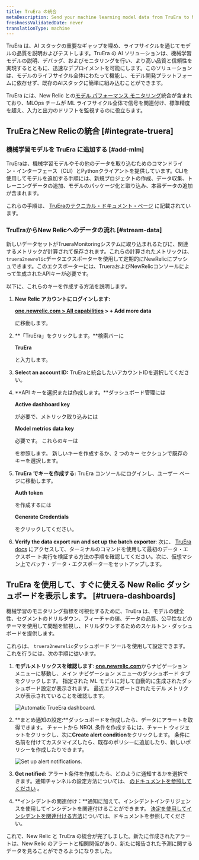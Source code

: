 ```yaml
---
title: TruEra の統合
metaDescription: Send your machine learning model data from TruEra to New Relic to understand your model's performance.
freshnessValidatedDate: never
translationType: machine
---
```




TruEra は、AI スタックの重要なギャップを埋め、ライフサイクルを通じてモデルの品質を説明およびテストします。TruEra の AI ソリューションは、機械学習モデルの説明、デバッグ、およびモニタリングを行い、より高い品質と信頼性を実現するとともに、迅速なデプロイメントを可能にします。このソリューションは、モデルのライフサイクル全体にわたって機能し、モデル開発プラットフォームに依存せず、既存のAIスタックに簡単に組み込むことができます。

TruEra には、New Relic との[モデル パフォーマンス モニタリング](/docs/alerts-applied-intelligence/mlops/get-started/intro-mlops/)統合が含まれており、MLOps チームが ML ライフサイクル全体で信号を関連付け、標準精度を超え、入力と出力のドリフトを監視するのに役立ちます。

## TruEraとNew Relicの統合 [#integrate-truera]

### 機械学習モデルを TruEra に追加する [#add-mlm]

TruEraは、機械学習モデルやその他のデータを取り込むためのコマンドライン・インターフェース（CLI）とPythonクライアントを提供しています。CLIを使用してモデルを追加する手順には、新規プロジェクトの作成、データ収集、トレーニングデータの追加、モデルのパッケージ化と取り込み、本番データの追加が含まれます。

これらの手順は、 [TruEraのテクニカル・ドキュメント・ページ](https://truera.com/newrelicintegration/) に記載されています。

### TruEraからNew Relicへのデータの流れ [#stream-data]

新しいデータセットがTrueraMonitoringシステムに取り込まれるたびに、関連するメトリックが計算されて保存されます。これらの計算されたメトリックは、 `truera2newrelic`データエクスポーターを使用して定期的にNewRelicにプッシュできます。このエクスポーターには、TrueraおよびNewRelicコンソールによって生成されたAPIキーが必要です。

以下に、これらのキーを作成する方法を説明します。

1. **New Relic アカウントにログインします:**

   <DoNotTranslate>**[one.newrelic.com > All capabilities](https://one.newrelic.com/all-capabilities) > + Add more data**</DoNotTranslate>

   に移動します。

2. **「TruEra」をクリックします。**検索バーに

   <DoNotTranslate>**TruEra**</DoNotTranslate>

   と入力します。

3. **Select an account ID:** TruEraと統合したいアカウントIDを選択してください。

4. **API キーを選択または作成します。**ダッシュボード管理には

   <DoNotTranslate>**Active dashboard key**</DoNotTranslate>

   が必要で、メトリック取り込みには

   <DoNotTranslate>**Model metrics data key**</DoNotTranslate>

   必要です。 これらのキーは

   <InlinePopover type="licenseKey"/>

   を参照します。 新しいキーを作成するか、2 つのキー セクションで既存のキーを選択します。

5. **TruEra でキーを作成する:** TruEra コンソールにログインし、ユーザー ページに移動します。

   <DoNotTranslate>**Auth token**</DoNotTranslate>

   を作成するには

   <DoNotTranslate>**Generate Credentials**</DoNotTranslate>

   をクリックしてください。

6. **Verify the data export run and set up the batch exporter**: 次に、 [TruEra docs](https://truera.com/newrelicintegration/) にアクセスして、ターミナルのコマンドを使用して最初のデータ・エクスポー ト実行を検証する方法の手順を確認してください。次に、仮想マシン上でバッチ・データ・エクスポーターをセットアップします。

<InstallFeedback/>

## TruEra を使用して、すぐに使える New Relic ダッシュボードを表示します。 [#truera-dashboards]

機械学習のモニタリング指標を可視化するために、TruEra は、モデルの健全性、セグメントのドリルダウン、フィーチャの値、データの品質、公平性などのテーマを使用して問題を監視し、ドリルダウンするためのスケルトン・ダッシュボードを提供します。

これら<InlinePopover type="dashboards"/>は、 `truera2newrelic`ダッシュボード ツールを使用して設定できます。 これを行うには、次の手順に従います。

1. **モデルメトリックスを確認します**: <DoNotTranslate>**[one.newrelic.com](https://one.newrelic.com/all-capabilities)**</DoNotTranslate>からナビゲーション メニューに移動し、メイン ナビゲーション メニューのダッシュボード タブをクリックします。 指定された ML モデルに対して自動的に生成されたダッシュボード設定が表示されます。 最近エクスポートされたモデル メトリクスが表示されていることを確認します。

   <img
     title="Automatic TrueEra dashboard"
     alt="Automatic TrueEra dashboard."
     src={modelperformancemonitoringTruEraDashboard}
   />

2. **まとめ通知の設定:**ダッシュボードを作成したら、データにアラートを取得できます。 チャートから NRQL <InlinePopover type="alerts"/>条件を作成するには、チャート ウィジェットをクリックし、次に<DoNotTranslate>**Create alert condition**</DoNotTranslate>をクリックします。 条件に名前を付けてカスタマイズしたら、既存のポリシーに追加したり、新しいポリシーを作成したりできます。

   <img
     title="Set up alert notifications"
     alt="Set up alert notifications."
     src={modelperformancemonitoringTruEraAlerts}
   />

3. **Get notified:** アラート条件を作成したら、どのように通知するかを選択できます。通知チャンネルの設定方法については、 [のドキュメントを参照してください](/docs/alerts-applied-intelligence/new-relic-alerts/alert-notifications/notification-channels-control-where-send-alerts/) 。

4. **インシデントの関連付け：**通知に加えて、インシデントインテリジェンスを使用してインシデントを関連付けることができます。 [決定を使用してインシデントを関連付ける方法](/docs/alerts-applied-intelligence/applied-intelligence/incident-intelligence/change-applied-intelligence-correlation-logic-decisions/)については、ドキュメントを参照してください。

これで、New Relic と TruEra の統合が完了しました。新たに作成されたアラートは、New Relic のアラートと相関関係があり、新たに報告された予測に関するデータを見ることができるようになりました。
